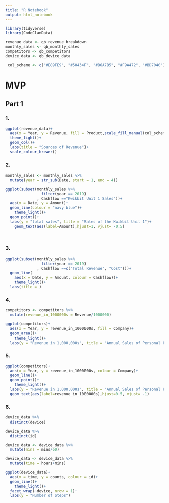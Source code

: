 ```yaml
---
title: "R Notebook"
output: html_notebook
---
```


```r
library(tidyverse)
library(CodeClanData)
```

```r
revenue_data <- qb_revenue_breakdown
monthly_sales <- qb_monthly_sales
competitors <- qb_competitors
device_data <- qb_device_data
```

```r
 col_scheme <- c("#E89FE9", "#50434F", "#B6A7B5", "#F9A472", "#BD7040")
```


# MVP
## Part 1

### 1. 

```r
ggplot(revenue_data)+
  aes(x = Year, y = Revenue, fill = Product,scale_fill_manual(col_scheme))+
  theme_light()+
  geom_col()+
  labs(title = "Sources of Revenue")+
  scale_colour_brewer()
```
### 2.
```r
monthly_sales <- monthly_sales %>% 
  mutate(year = str_sub(Date, start = 1, end = 4))
```

```r
ggplot(subset(monthly_sales %>% 
                filter(year == 2019)
              , Cashflow =="Kwikbit Unit 1 Sales"))+
  aes(x = Date, y = Amount)+
  geom_line(colour = "navy blue")+
    theme_light()+
  geom_point()+
  labs(y = "total sales", title = "Sales of the Kwikbit Unit 1")+
    geom_text(aes(label=Amount),hjust=1, vjust= -0.5)

  
```
### 3. 


```r
ggplot(subset(monthly_sales %>% 
                filter(year == 2019)
              , Cashflow ==c("Total Revenue", "Cost")))+
  geom_line(
    aes(x = Date, y = Amount, colour = Cashflow))+
    theme_light()+
  labs(title = )

```
### 4.
```r
competitors <- competitors %>% 
  mutate(revenue_in_1000000s = Revenue/1000000)
```


```r
ggplot(competitors)+
  aes(x = Year, y = revenue_in_1000000s, fill = Company)+
  geom_area()+
    theme_light()+
  labs(y = "Revenue in 1,000,000s", title = "Annual Sales of Personal Fitness Trackers")
```
### 5. 
```r
ggplot(competitors)+
  aes(x = Year, y = revenue_in_1000000s, colour = Company)+
  geom_line()+
  geom_point()+
    theme_light()+
  labs(y = "Revenue in 1,000,000s", title = "Annual Sales of Personal Fitness Trackers")+
  geom_text(aes(label=revenue_in_1000000s),hjust=0.5, vjust= -1)
```
### 6.
```r
device_data %>% 
  distinct(device)

device_data %>% 
  distinct(id)
```

```r
device_data <- device_data %>% 
  mutate(mins = mins/60)

device_data <- device_data %>% 
  mutate(time = hours+mins)
```


```r
ggplot(device_data)+
  aes(x = time, y = counts, colour = id)+
  geom_line()+
    theme_light()+
  facet_wrap(~device, nrow = 1)+
  labs(y = "Number of Steps")
```

